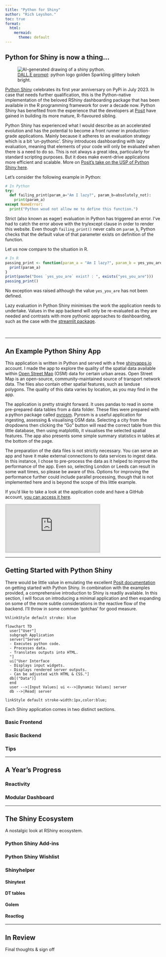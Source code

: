 ```yaml
---
title: "Python for Shiny"
author: "Rich Leyshon."
toc: true
format:
  html:
    mermaid:
      theme: default
---
```

## Python for Shiny is now a thing...

<figure class=center>
  <img src=/./www/01-python-shiny/shiny-python.png alt="AI-generated drawing of a shiny python.">
  <figcaption>[DALL.E prompt](https://huggingface.co/spaces/dalle-mini/dalle-mini): python logo golden Sparkling glittery bokeh bright.</figcaption>
</figure>

[Python Shiny](https://pypi.org/project/shiny/) celebrates its first year
anniversary on PyPi in July 2023. In case that needs further qualification, this
is the Python-native implementation of the beloved RShiny dashboarding package
that has been available in the R programming framework for over a decade now. 
Python Shiny has benefited from the experience that the developers at
[Posit](https://posit.co/) have gained in building its more mature,
R-flavoured sibling.

Python Shiny has experienced what I would describe as an accelerated evolution
and has the potential to become a front runner in production-grade
applications. Mainly because it adheres to an evaluation strategy which is a bit
'un-pythonic'. Shiny introduces dashboarding with lazy evaluation, meaning that
elements of your code will only be evaluated when there is a need to do so. This
is not always a great idea, particularly for standard scripting purposes. But it
does make event-drive applications more efficient and scalable. More on
[Posit's take on the USP of Python Shiny here](https://posit.co/blog/why-shiny-for-python/).

Let's consider the following example in Python:

```python
# In Python
try:
  def failing_print(param_a="Am I lazy?", param_b=absolutely_not):
    print(param_a)
except NameError:
  print("Python woud not allow me to define this function.")

```

Strict (also known as eager) evaluation in Python has triggered an error. I've
had to catch the error above with the try/except clause in order to render this
website. Even though `failing_print()` never calls on `param_b`, Python checks
that the default value of that parameter exists on definition of the function.

Let us now compare to the situation in R.

```r
# In R
passing_print <- function(param_a = "Am I lazy?", param_b = yes_you_are){
  print(param_a)
}
print(paste("Does `yes_you_are` exist? : ", exists("yes_you_are")))
passing_print()

```

No exception was raised although the value `yes_you_are` has not been defined.

Lazy evaluation in Python Shiny minimises the work the application needs to
undertake. Values in the app backend will only be re-evaluated as they are
needed and contrasts with more pythonic approaches to dashboarding, such as the
case with the [streamlit package](https://streamlit.io/).

<br>

***
## An Example Python Shiny App

This application is written in Python and served with a free [shinyapps.io](https://www.shinyapps.io/)
account. I made the app to explore the quality of the spatial data available
within [Open Street Map](https://www.openstreetmap.org/) (OSM) data for certain
urban areas. Open Street Map is an open-source, community-maintained source of
transport network data. The files also contain other spatial features, such as
landuse polygons. The quality of this data varies by location, as you may find
in the app. 

The application is pretty straight forward. It uses pandas to read in some
pre-prepared data tables from a data folder. These files were prepared with
a python package called [pyrosm](https://pyrosm.readthedocs.io/en/latest/).
Pyrosm is a useful application for ingesting, assessing & visualising OSM data.
Selecting a city from the dropdowns then clicking the "Go" button will read the
correct table from this little database, then using matplotlib, it visualises
the selected spatial features. The app also presents some simple summary
statistics in tables at the bottom of the page. 

The preparation of the data files is not strictly necessary. You can serve an 
app and have it make external connections to data services to ingest data. In
this instance, I chose to pre-process the data as it helped to improve the
performance of the app. Even so, selecting London or Leeds can result in some
wait times, so please be aware of this. Options for improving the performance 
further could include parallel processing, though that is not implemented here
and is beyond the scope of this little example.

If you'd like to take a look at the application code and have a GitHub account,
[you can access it here](https://github.com/r-leyshon/pyrosm-experiments/blob/main/pyrosm-cities-app/app.py).

<div class=centerdiv>
  <iframe src="https://richleysh84.shinyapps.io/pyrosm-cities-app/" title="Python Shiny Open Street Map Application" style="border:0.3em solid lightgray" align=center></iframe>
<div>


***


## Getting Started with Python Shiny

There would be little value in emulating the excellent [Posit documentation](https://shiny.posit.co/py/) on getting started with Python Shiny.
In combination with the examples provided, a comprehensive introduction to Shiny
is readily available. In this section, I will focus on introducing a minimal
application and then expanding on some of the more subtle considerations in the
reactive flow of the backend. I'll throw in some common 'gotchas' for good
measure. 

<div class="center_diagram">

```mermaid
%%linkStyle default stroke: blue

flowchart TD
  user["User"]
  subgraph Application
  server["Server
  - Executes python code.
  - Processes data.
  - Translates outputs into HTML.
  "]
  ui["User Interface
  - Displays input widgets.
  - Displays rendered server outputs.
  - Can be adjusted with HTML & CSS."]
  db[("Data")]
  end
  user -->|Input Values| ui <-->|Dynamic Values| server
  db -->|Read| server

linkStyle default stroke-width:1px,color:blue;

```

</div>


Each Shiny application comes in two distinct sections.

### Basic Frontend

### Basic Backend

### Tips

***

## A Year's Progress


### Reactivity


### Modular Dashboard

***

## The Shiny Ecosystem

A nostalgic look at RShiny ecosystem.

### Python Shiny Add-ins

### Python Shiny Wishlist

### Shinyhelper

#### Shinytest

#### DT tables

#### Golem

#### Reactlog

***

## In Review

Final thoughts & sign off
